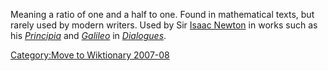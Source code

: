 [[Category:Move to Wiktionary 2007-08]]
Meaning a ratio of one and a half to one. Found in mathematical texts, but rarely used by modern writers. Used by Sir [[Isaac Newton]] in works such as his ''[[The writing of Principia Mathematica|Principia]]'' and ''[[Galileo Galilei|Galileo]]'' in ''[[Dialogue Concerning the Two Chief World Systems|Dialogues]]''.

{{stub}}
{{Uncategorized|date=July 2007}}